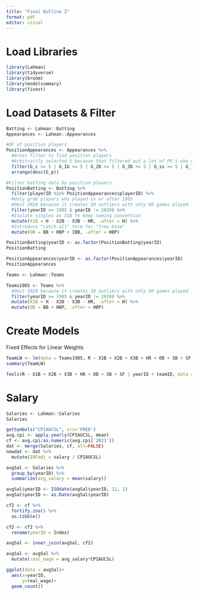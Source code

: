 ```yaml
---
title: "Final Outline 2"
format: pdf
editor: visual
---
```


# Load Libraries

```r
library(Lahman)
library(tidyverse)
library(broom)
library(modelsummary)
library(fixest)
```

# Load Datasets & Filter

```r
Batting <- Lahman::Batting
Appearances <- Lahman::Appearances

#DF of position players
PositionAppearances <- Appearances %>% 
  #Gross filter to find position players
  #Arbitrarily selected 5 because that filtered out a lot of PO's who came in a couple times
  filter(G_c >= 5 | G_1b >= 5 | G_2b >= 5 | G_3b >= 5 | G_ss >= 5 | G_lf >= 5 | G_cf >= 5 | G_rf >= 5 | G_of >= 5 | G_dh >= 5) %>%
  arrange(desc(G_p))

#Filter batting data by position players
PositionBatting <- Batting %>% 
  filter(playerID %in% PositionAppearances$playerID) %>% 
  #Only grab players who played in or after 1985
  #Omit 2020 because it creates 30 outliers with only 60 games played
  filter(yearID >= 1985 & yearID != 2020) %>% 
  #Isolate singles as X1B to keep naming convention
  mutate(X1B = H - X2B - X3B - HR, .after = H) %>% 
  #Introduce "catch-all" term for "free base"
  mutate(OB = BB + HBP + IBB, .after = HBP)
```

```r
PositionBatting$yearID <- as.factor(PositionBatting$yearID)
PositionBatting
```

```r
PositionAppearances$yearID <- as.factor(PositionAppearances$yearID)
PositionAppearances
```

```r
Teams <- Lahman::Teams

Teams1985 <- Teams %>% 
  #Omit 2020 because it creates 30 outliers with only 60 games played
  filter(yearID >= 1985 & yearID != 2020) %>% 
  mutate(X1B = H - X2B - X3B - HR, .after = H) %>% 
  mutate(OB = BB + HBP, .after = HBP)
```

# Create Models

Fixed Effects for Linear Weights

```r
TeamLW <- lm(data = Teams1985, R ~ X1B + X2B + X3B + HR + OB + SB + SF + yearID + teamID)
summary(TeamLW)
```

```r
feols(R ~ X1B + X2B + X3B + HR + OB + SB + SF | yearID + teamID, data = Teams1985)
```

# Salary

```r
Salaries <- Lahman::Salaries
Salaries
```

```r
getSymbols("CPIAUCSL", src='FRED')
avg.cpi <- apply.yearly(CPIAUCSL, mean)
cf <- avg.cpi/as.numeric(avg.cpi['2021'])
dat <- merge(Salaries, cf, all=FALSE)
newdat <- dat %>% 
  mutate(INFadj = salary / CPIAUCSL)
```

```r
avgSal <- Salaries %>% 
  group_by(yearID) %>% 
  summarize(avg_salary = mean(salary))

avgSal$yearID <- ISOdate(avgSal$yearID, 12, 1)
avgSal$yearID <- as.Date(avgSal$yearID)

cf2 <- cf %>% 
  fortify.zoo() %>% 
  as.tibble()

cf2 <- cf2 %>% 
  rename(yearID = Index)

avgSal <- inner_join(avgSal, cf2)

avgSal <- avgSal %>% 
  mutate(real_wage = avg_salary*CPIAUCSL)
```

```r
ggplot(data = avgSal)+
  aes(x=yearID,
      y=real_wage)+
  geom_count()
```
